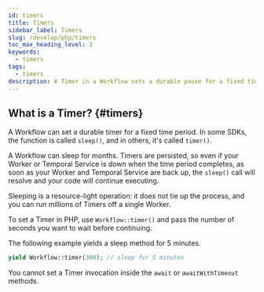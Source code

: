 ```yaml
---
id: timers
title: Timers
sidebar_label: Timers
slug: /develop/php/timers
toc_max_heading_level: 2
keywords:
  - timers
tags:
  - timers
description: A Timer in a Workflow sets a durable pause for a fixed time. Even after downtimes, your Workflow resumes execution. Lightweight and scalable, millions of Timers can run on a single Worker.
---
```


## What is a Timer? {#timers}

A Workflow can set a durable timer for a fixed time period.
In some SDKs, the function is called `sleep()`, and in others, it's called `timer()`.

A Workflow can sleep for months.
Timers are persisted, so even if your Worker or Temporal Service is down when the time period completes, as soon as your Worker and Temporal Service are back up, the `sleep()` call will resolve and your code will continue executing.

Sleeping is a resource-light operation: it does not tie up the process, and you can run millions of Timers off a single Worker.

To set a Timer in PHP, use `Workflow::timer()` and pass the number of seconds you want to wait before continuing.

The following example yields a sleep method for 5 minutes.

```php
yield Workflow::timer(300); // sleep for 5 minutes
```

You cannot set a Timer invocation inside the `await` or `awaitWithTimeout` methods.
